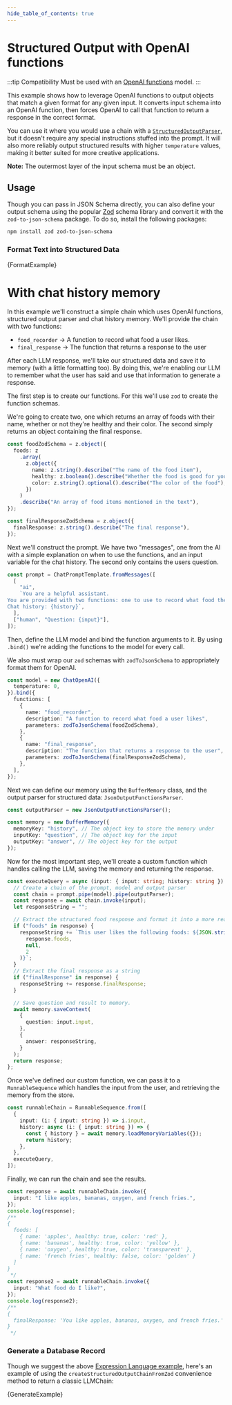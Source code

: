 ```yaml
---
hide_table_of_contents: true
---
```



# Structured Output with OpenAI functions

:::tip Compatibility
Must be used with an [OpenAI functions](https://platform.openai.com/docs/guides/gpt/function-calling) model.
:::

This example shows how to leverage OpenAI functions to output objects that match a given format for any given input.
It converts input schema into an OpenAI function, then forces OpenAI to call that function to return a response in the correct format.

You can use it where you would use a chain with a [`StructuredOutputParser`](/docs/modules/model_io/output_parsers), but it doesn't require any special
instructions stuffed into the prompt. It will also more reliably output structured results with higher `temperature` values, making it better suited
for more creative applications.

**Note:** The outermost layer of the input schema must be an object.

## Usage

Though you can pass in JSON Schema directly, you can also define your output schema using the popular [Zod](https://zod.dev) schema
library and convert it with the `zod-to-json-schema` package. To do so, install the following packages:

```bash npm2yarn
npm install zod zod-to-json-schema
```

### Format Text into Structured Data


<CodeBlock language="typescript">{FormatExample}</CodeBlock>

# With chat history memory

In this example we'll construct a simple chain which uses OpenAI functions, structured output parser and chat history memory.
We'll provide the chain with two functions:

- `food_recorder` -> A function to record what food a user likes.
- `final_response` -> The function that returns a response to the user

After each LLM response, we'll take our structured data and save it to memory (with a little formatting too). By doing this, we're enabling our LLM to
remember what the user has said and use that information to generate a response.

The first step is to create our functions. For this we'll use `zod` to create the function schemas.

We're going to create two, one which returns an array of foods with their name, whether or not they're healthy and their color.
The second simply returns an object containing the final response.

```typescript
const foodZodSchema = z.object({
  foods: z
    .array(
      z.object({
        name: z.string().describe("The name of the food item"),
        healthy: z.boolean().describe("Whether the food is good for you"),
        color: z.string().optional().describe("The color of the food"),
      })
    )
    .describe("An array of food items mentioned in the text"),
});

const finalResponseZodSchema = z.object({
  finalResponse: z.string().describe("The final response"),
});
```

Next we'll construct the prompt. We have two "messages", one from the AI with a simple explanation on when to use the functions, and an input variable for the chat history. The second only contains the users question.

```typescript
const prompt = ChatPromptTemplate.fromMessages([
  [
    "ai",
    `You are a helpful assistant.
You are provided with two functions: one to use to record what food the user likes, and one to use when replying to user questions.
Chat history: {history}`,
  ],
  ["human", "Question: {input}"],
]);
```

Then, define the LLM model and bind the function arguments to it. By using `.bind()` we're adding the functions to the model for every call.

We also must wrap our `zod` schemas with `zodToJsonSchema` to appropriately format them for OpenAI.

```typescript
const model = new ChatOpenAI({
  temperature: 0,
}).bind({
  functions: [
    {
      name: "food_recorder",
      description: "A function to record what food a user likes",
      parameters: zodToJsonSchema(foodZodSchema),
    },
    {
      name: "final_response",
      description: "The function that returns a response to the user",
      parameters: zodToJsonSchema(finalResponseZodSchema),
    },
  ],
});
```

Next we can define our memory using the `BufferMemory` class, and the output parser for structured data: `JsonOutputFunctionsParser`.

```typescript
const outputParser = new JsonOutputFunctionsParser();

const memory = new BufferMemory({
  memoryKey: "history", // The object key to store the memory under
  inputKey: "question", // The object key for the input
  outputKey: "answer", // The object key for the output
});
```

Now for the most important step, we'll create a custom function which handles calling the LLM, saving the memory and returning the response.

```typescript
const executeQuery = async (input: { input: string; history: string }) => {
  // Create a chain of the prompt, model and output parser
  const chain = prompt.pipe(model).pipe(outputParser);
  const response = await chain.invoke(input);
  let responseString = "";

  // Extract the structured food response and format it into a more readable string
  if ("foods" in response) {
    responseString += `This user likes the following foods: ${JSON.stringify(
      response.foods,
      null,
      2
    )}`;
  }
  // Extract the final response as a string
  if ("finalResponse" in response) {
    responseString += response.finalResponse;
  }

  // Save question and result to memory.
  await memory.saveContext(
    {
      question: input.input,
    },
    {
      answer: responseString,
    }
  );
  return response;
};
```

Once we've defined our custom function, we can pass it to a `RunnableSequence` which handles the input from the user, and retrieving the memory from the store.

```typescript
const runnableChain = RunnableSequence.from([
  {
    input: (i: { input: string }) => i.input,
    history: async (i: { input: string }) => {
      const { history } = await memory.loadMemoryVariables({});
      return history;
    },
  },
  executeQuery,
]);
```

Finally, we can run the chain and see the results.

```typescript
const response = await runnableChain.invoke({
  input: "I like apples, bananas, oxygen, and french fries.",
});
console.log(response);
/**
{
  foods: [
    { name: 'apples', healthy: true, color: 'red' },
    { name: 'bananas', healthy: true, color: 'yellow' },
    { name: 'oxygen', healthy: true, color: 'transparent' },
    { name: 'french fries', healthy: false, color: 'golden' }
  ]
}
 */
const response2 = await runnableChain.invoke({
  input: "What food do I like?",
});
console.log(response2);
/**
{
  finalResponse: 'You like apples, bananas, oxygen, and french fries.'
}
 */
```

### Generate a Database Record

Though we suggest the above [Expression Language example](/docs/expression_language/cookbook), here's an example
of using the `createStructuredOutputChainFromZod` convenience method to return a classic LLMChain:


<CodeBlock language="typescript">{GenerateExample}</CodeBlock>
